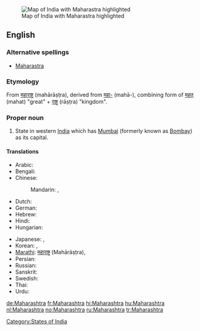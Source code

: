 [[Image:IndiaMaharashtra.png|thumb|Map of India with Maharastra highlighted]]
==English==

===Alternative spellings===
* [[Maharastra]]

===Etymology===
From {{etyl|sa}} [[महाराष्ट्र]] (mahārāṣṭra), derived from [[महा-]] (mahā-),
combining form of [[महत्]] (mahat) "great" + [[राष्ट्र]] (rāṣṭra) "kingdom".

===Proper noun===
{{en-proper noun}}

# State in western [[India]] which has [[Mumbai]] (formerly known as [[Bombay]]) as its capital.

====Translations====
{{trans-top|state in western India}}
* Arabic: {{t|ar|ماهاراشترا|f|tr=maharaashtra|sc=Arab}}
* Bengali: {{t|bn|মহারাষ্ট্র|sc=Beng}}
* Chinese:
*: Mandarin: {{t|zh|馬哈拉施特拉邦|sc=Hani}},  {{t|zh|马哈拉施特拉邦|tr=Mǎhālāshītèlā-bāng|sc=Hani}}
* Dutch: {{t+|nl|Maharashtra}}
* German: {{t+|de|Maharashtra}}
* Hebrew: {{t|he|מהרשטרה|sc=Hebr}}
* Hindi: {{t+|hi|महाराष्ट्र|tr=mahārāṣṭra|xs=Hindi}}
* Hungarian: {{t+|hu|Mahárástra}}
{{trans-mid}}
* Japanese: {{t|ja|マハラシュトラ州|tr=Maharashutora-shū|sc=Jpan}},  {{t|ja| マハラシュトラ|tr=Maharashutora|sc=Jpan}}
* Korean: {{t|ko|마하라슈트라 주|tr=Maharasyuteura ju|sc=Kore}},  {{t|ko|마하라슈트라|tr=Maharasyuteura|sc=Kore}}
* [[Marathi]]: [[महाराष्ट्र]] (Mahārāṣṭra),  {{t|mr|महाराष्ट्र|tr=Mahārāṣṭra|sc=Deva}}
* Persian: {{t|fa|مهاراشترا|sc=fa-Arab}}
* Russian: {{t|ru|Махараштра|f|tr=Maharáštra|sc=Cyrl}}
* Sanskrit: {{t-|sa|महाराष्ट्र|tr=Mahārāṣṭra|xs=Sanskrit}}
* Swedish: {{t-|sv|Maharashtra}}
* Thai: {{t|th|รัฐมหาราษฏระ|tr=rát má-hăa-râat-sòt-rá|sc=Thai}}
* Urdu: {{t-|ur|مہاراشٹر|tr=mahārāṣṭra|xs=Urdu}}
{{trans-bottom}}

[[Category:States of India]]

[[de:Maharashtra]]
[[fr:Maharashtra]]
[[hi:Maharashtra]]
[[hu:Maharashtra]]
[[nl:Maharashtra]]
[[no:Maharashtra]]
[[ru:Maharashtra]]
[[tr:Maharashtra]]